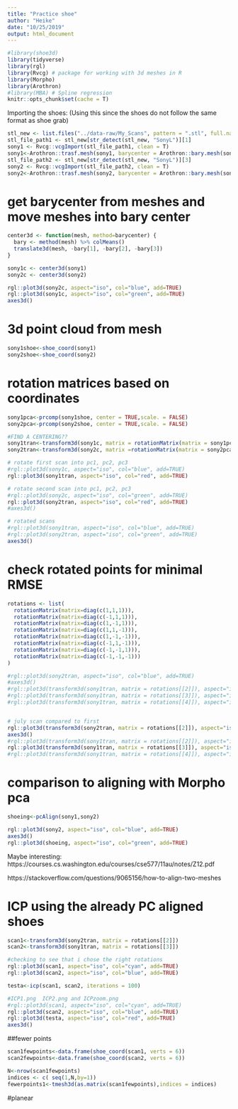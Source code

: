 ```yaml
---
title: "Practice shoe"
author: "Heike"
date: "10/25/2019"
output: html_document
---
```




```r
#library(shoe3d)
library(tidyverse)
library(rgl)
library(Rvcg) # package for working with 3d meshes in R
library(Morpho) 
library(Arothron)
#library(MBA) # Spline regression
knitr::opts_chunk$set(cache = T)
```

Importing the shoes: (Using this since the shoes do not follow the same format as shoe grab)
```r
stl_new <- list.files("../data-raw/My_Scans", pattern = ".stl", full.names = T)
stl_file_path1 <- stl_new[str_detect(stl_new, "SonyL")][1]
sony1 <- Rvcg::vcgImport(stl_file_path1, clean = T)
sony1<-Arothron::trasf.mesh(sony1, barycenter = Arothron::bary.mesh(sony1))
stl_file_path2 <- stl_new[str_detect(stl_new, "SonyL")][3]
sony2 <- Rvcg::vcgImport(stl_file_path2, clean = T)
sony2<-Arothron::trasf.mesh(sony2, barycenter = Arothron::bary.mesh(sony2))
```

# get barycenter from meshes and move meshes into bary center
```r
center3d <- function(mesh, method=barycenter) {
  bary <- method(mesh) %>% colMeans()
  translate3d(mesh, -bary[1], -bary[2], -bary[3])
}

sony1c <- center3d(sony1)
sony2c <- center3d(sony2)

rgl::plot3d(sony2c, aspect="iso", col="blue", add=TRUE)
rgl::plot3d(sony1c, aspect="iso", col="green", add=TRUE)
axes3d()


```

# 3d point cloud from mesh
```r
sony1shoe<-shoe_coord(sony1)
sony2shoe<-shoe_coord(sony2)
```
# rotation matrices based on coordinates

```r
sony1pca<-prcomp(sony1shoe, center = TRUE,scale. = FALSE)
sony2pca<-prcomp(sony2shoe, center = TRUE,scale. = FALSE)
```


```r
#FIND A CENTERING??
sony1tran<-transform3d(sony1c, matrix = rotationMatrix(matrix = sony1pca$rotation))
sony2tran<-transform3d(sony2c, matrix =rotationMatrix(matrix = sony2pca$rotation))
```

```r
# rotate first scan into pc1, pc2, pc3
#rgl::plot3d(sony1c, aspect="iso", col="blue", add=TRUE)
rgl::plot3d(sony1tran, aspect="iso", col="red", add=TRUE)

# rotate second scan into pc1, pc2, pc3
#rgl::plot3d(sony2c, aspect="iso", col="green", add=TRUE)
rgl::plot3d(sony2tran, aspect="iso", col="red", add=TRUE)
#axes3d()

# rotated scans
#rgl::plot3d(sony1tran, aspect="iso", col="blue", add=TRUE)
#rgl::plot3d(sony2tran, aspect="iso", col="green", add=TRUE)
axes3d()

```


# check rotated points for minimal RMSE

```r
rotations <- list(
  rotationMatrix(matrix=diag(c(1,1,1))),
  rotationMatrix(matrix=diag(c(-1,1,1))),
  rotationMatrix(matrix=diag(c(1,-1,1))),
  rotationMatrix(matrix=diag(c(1,1,-1))),
  rotationMatrix(matrix=diag(c(1,-1,-1))),
  rotationMatrix(matrix=diag(c(-1,1,-1))),
  rotationMatrix(matrix=diag(c(-1,-1,1))),
  rotationMatrix(matrix=diag(c(-1,-1,-1)))
)
```

```r
#rgl::plot3d(sony2tran, aspect="iso", col="blue", add=TRUE)
#axes3d()
#rgl::plot3d(transform3d(sony1tran, matrix = rotations[[2]]), aspect="iso", col="green", add=TRUE)
#rgl::plot3d(transform3d(sony1tran, matrix = rotations[[3]]), aspect="iso", col="darkgreen", add=TRUE)
#rgl::plot3d(transform3d(sony1tran, matrix = rotations[[4]]), aspect="iso", col="cyan", add=TRUE) # this is the one


# july scan compared to first
rgl::plot3d(transform3d(sony2tran, matrix = rotations[[2]]), aspect="iso", col="blue", add=TRUE)
axes3d()
#rgl::plot3d(transform3d(sony1tran, matrix = rotations[[2]]), aspect="iso", col="green", add=TRUE)
rgl::plot3d(transform3d(sony1tran, matrix = rotations[[3]]), aspect="iso", col="cyan", add=TRUE) # this one
#rgl::plot3d(transform3d(sony1tran, matrix = rotations[[4]]), aspect="iso", col="darkgreen", add=TRUE) 


```


# comparison to aligning with Morpho pca

```r
shoeing<-pcAlign(sony1,sony2)
```

```r
rgl::plot3d(sony2, aspect="iso", col="blue", add=TRUE)
axes3d()
rgl::plot3d(shoeing, aspect="iso", col="green", add=TRUE)
```

Maybe interesting:
https://courses.cs.washington.edu/courses/cse577/11au/notes/Z12.pdf

https://stackoverflow.com/questions/9065156/how-to-align-two-meshes


# ICP using the already PC aligned shoes 

```r
scan1<-transform3d(sony2tran, matrix = rotations[[2]])
scan2<-transform3d(sony1tran, matrix = rotations[[3]])
```


```r
#checking to see that i chose the right rotations 
rgl::plot3d(scan1, aspect="iso", col="cyan", add=TRUE) 
rgl::plot3d(scan2, aspect="iso", col="blue", add=TRUE) 

```



```r
testa<-icp(scan1, scan2, iterations = 100)
```

```r
#ICP1.png  ICP2.png and ICPzoom.png
#rgl::plot3d(scan1, aspect="iso", col="cyan", add=TRUE) 
rgl::plot3d(scan2, aspect="iso", col="blue", add=TRUE) 
rgl::plot3d(testa, aspect="iso", col="red", add=TRUE)
axes3d()
```


##fewer points 

```r
scan1fewpoints<-data.frame(shoe_coord(scan1, verts = 6))
scan2fewpoints<-data.frame(shoe_coord(scan2, verts = 6))
```


```r
N<-nrow(scan1fewpoints)
indices <- c( seq(1,N,by=1))
fewerpoints1<-tmesh3d(as.matrix(scan1fewpoints),indices = indices)
```

#planear 


```r

```


